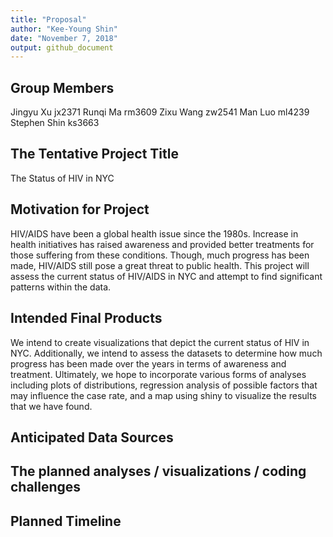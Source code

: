 ```yaml
---
title: "Proposal"
author: "Kee-Young Shin"
date: "November 7, 2018"
output: github_document
---
```


## Group Members
Jingyu Xu jx2371
Runqi Ma rm3609
Zixu Wang zw2541
Man Luo ml4239
Stephen Shin ks3663

## The Tentative Project Title
The Status of HIV in NYC

## Motivation for Project
HIV/AIDS have been a global health issue since the 1980s. Increase in health initiatives has raised awareness and provided better treatments for those suffering from these conditions. Though, much progress has been made, HIV/AIDS still pose a great threat to public health. This project will assess the current status of HIV/AIDS in NYC and attempt to find significant patterns within the data. 

## Intended Final Products
We intend to create visualizations that depict the current status of HIV in NYC. Additionally, we intend to assess the datasets to determine how much progress has been made over the years in terms of awareness and treatment. Ultimately, we hope to incorporate various forms of analyses including plots of distributions, regression analysis of possible factors that may influence the case rate, and a map using shiny to visualize the results that we have found. 

## Anticipated Data Sources

## The planned analyses / visualizations / coding challenges

## Planned Timeline